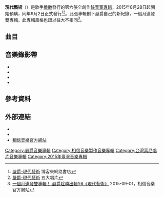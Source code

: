 {{Infobox Album
|  Name        = 現代藝術<br /><small>''WHY?ART''</small>
|  Type        = [[錄音室專輯|錄音室專輯]]
|  Artist      = [[嚴爵|嚴爵]]
|  Cover       = 
|  Released    = 2015年9月2日
|  Recorded    = 
|  Genre       = [[華語流行音樂|華語流行音樂]]
|  Length      = 
|  Label       = [[相信音樂|相信音樂]]<ref name="books"/>
|  Producer    = 
|  Last album  =  [[一直給|一直給]]<br />(2015)
|  This album  =  '''現代藝術'''<br />(2015)
|  Next album  = [[我和我的四个男人原声EP|我和我的四个男人原声EP]]<br />(2017)
}}

{{Main|嚴爵音樂作品列表}}

'''現代藝術'''（{{lang-en|''WHY?ART''}}）是歌手[[嚴爵|嚴爵]]發行的第六張全創作[[錄音室專輯|錄音室專輯]]，2015年8月28日起開始預購，同年9月2日正式發行<ref name="books">[http://www.books.com.tw/exep/cdfile.php?item=0020187722 嚴爵-現代藝術] {{webarchive|url=https://web.archive.org/web/20160306033459/http://www.books.com.tw/exep/cdfile.php?item=0020187722 |date=2016-03-06 }} 博客來網路書店</ref><ref>[https://www.5music.com.tw/CDList-C.asp?cdno=436455678843 嚴爵-現代藝術] {{Wayback|url=https://www.5music.com.tw/CDList-C.asp?cdno=436455678843 |date=20210203005209 }} 五大唱片</ref>。此張專輯創下嚴爵自己的新紀錄，一個月連發雙專輯，此專輯風格也跟以往大不相同<ref>[http://www.bin-music.com/tw/news1123.html 一個月連發雙專輯！ 嚴爵趁勝出輯Y6《現代藝術》] {{Wayback|url=http://www.bin-music.com/tw/news1123.html |date=20151224141620 }}2015-09-01，相信音樂官方網站</ref>。

==曲目==
{{Tracklist	
| collapsed = 	
| headline = 
| font_size = 	
| total_length = 

| writing_credits = 
| music_credits = yes
| lyrics_credits = yes
| arranger_credits = yes
| producer_credits = 
| extra_column = 
| longnote_column = yes

| title1 = 煙灰缸
| lyrics1 = 嚴爵
| music1 = 嚴爵、瀑布
| arranger1 = 嚴爵、瀑布
| length1 = 
| longnote1 = 

| title2 = 現代藝術
| lyrics2 = 嚴爵
| music2 = 嚴爵
| arranger2 = 嚴爵
| length2 = 
| longnote2 = 

| title3 = 在理想主義街
| lyrics3 = 嚴爵
| music3 = 嚴爵 / Miles Davis
| arranger3 = 嚴爵
| length3 = 
| longnote3 = 

| title4 = 漩渦
| lyrics4 = 嚴爵
| music4 = 嚴爵
| arranger4 = 嚴爵、走路
| length4 =
| longnote4 = 

| title5 = 戰士
| lyrics5 = 嚴爵
| music5 = 嚴爵
| arranger5 = 嚴爵、瀑布
| length5 = 
| longnote5 = 

| title6 = 旅人
| lyrics6 = 鄭穎
| music6 = 盧怡辰
| arranger6 = 嚴爵、瀑布
| length6 = 
| longnote6 = 

| title7 = 四天又23個小時
| lyrics7 = 嚴爵
| music7 = 嚴爵
| arranger7 = 嚴爵
| length7 = 
| longnote7 = 

| title8 = 永恆的快樂
| lyrics8 = 嚴爵
| music8 = 嚴爵
| arranger8 = 嚴爵
| 電視劇《軍官·情人》插曲

| title9 = 暫停
| music9 = 嚴爵
| arranger9 = 嚴爵
| length9 = 
| longnote9 = 

| title10 = 未來的孩子
| lyrics10 = 嚴爵
| music10 = 嚴爵
| arranger10 = 嚴爵
| length10 = 
| longnote10 = 

| title11 = 好了算了好吧
| lyrics11 = 嚴爵
| music11 = 嚴爵
| arranger11 = 嚴爵
| length11 = 
| longnote11 = 
}}

== 音樂錄影帶 ==
*{{youtube|rTfjqrcyI9c|嚴爵【現代藝術】MV}}
*{{youtube|gxBSkeWmkbE|嚴爵【戰士】MV}}
*{{youtube|tS0BM4DbJyo|嚴爵【永恆的快樂】MV}}
*{{youtube|IOKABU9zvf8|嚴爵【漩渦】MV}}

== 參考資料 ==
{{reflist}}

== 外部連結 ==
*{{facebook|yenj423|嚴爵 Yen-j ：爵式人生}}
*{{facebook|ibinmusic|相信音樂}}
*[http://www.bin-music.com/tw/index.html 相信音樂官方網站] {{Wayback|url=http://www.bin-music.com/tw/index.html |date=20090801102046 }}

{{嚴爵}}

[[Category:嚴爵音樂專輯|Category:嚴爵音樂專輯]]
[[Category:相信音樂製作音樂專輯|Category:相信音樂製作音樂專輯]]
[[Category:台灣索尼唱片音樂專輯|Category:台灣索尼唱片音樂專輯]]
[[Category:2015年臺灣音樂專輯|Category:2015年臺灣音樂專輯]]